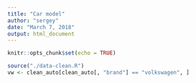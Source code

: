 ```yaml
---
title: "Car model"
author: "sergey"
date: "March 7, 2018"
output: html_document
---
```


```r
knitr::opts_chunk$set(echo = TRUE)
```

```r
source("./data-clean.R")
vw <- clean_auto[clean_auto[, "brand"] == "volkswagen", ]
```
